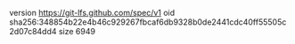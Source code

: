 version https://git-lfs.github.com/spec/v1
oid sha256:348854b22e4b46c929267fbcaf6db9328b0de2441cdc40ff55505c2d07c84dd4
size 6949
